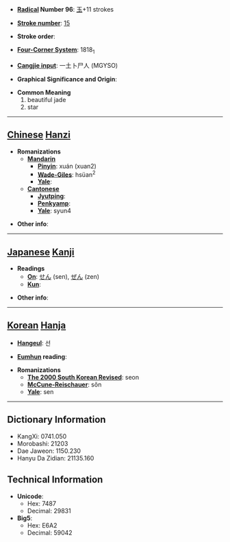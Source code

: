 * '''[[Wiktionary:Chinese radical index| Radical]] Number 96''': [[Wiktionary:Chinese radical index 玉|玉]]+11 strokes

* '''[[Wiktionary:Chinese total strokes index|Stroke number]]''': [[Wiktionary:Chinese total strokes index 15|15]]

* '''Stroke order''': 

* '''[[Wiktionary:Chinese four corner index|Four-Corner System]]''': 1818<sub>1</sub>

* '''[[Wiktionary:Chinese Cangjie index|Cangjie input]]''': 一土卜尸人 (MGYSO)

* '''Graphical Significance and Origin''': 

* '''Common Meaning'''
*#beautiful jade
*# star


----

== [[Chinese]] [[Hanzi]] ==

* '''Romanizations'''
** '''[[Mandarin]]'''
*** '''[[Pinyin]]''': xuán (xuan2)
*** '''[[Wade-Giles]]''': hsüan<sup>2</sup>
*** '''[[Yale]]''': 
** '''[[Cantonese]]'''
*** '''[[Jyutping]]''':
*** '''[[Penkyamp]]''': 
*** '''[[Yale]]''': syun4

* '''Other info''': 

----

== [[Japanese]] [[Kanji]] ==

* '''Readings'''
** '''[[On]]''': [[せん]] (sen), [[ぜん]] (zen)
** '''[[Kun]]''': 

* '''Other info''':  

----

== [[Korean]] [[Hanja]] ==

* '''[[Hangeul]]''': 선

* '''[[Eumhun]] reading''': 

* '''Romanizations'''
** '''[[The 2000 South Korean Revised Romanization|The 2000 South Korean Revised]]''': seon
** '''[[McCune-Reischauer]]''': sŏn
** '''[[Yale]]''': sen

----

== Dictionary Information ==

* KangXi: 0741.050
* Morobashi: 21203
* Dae Jaweon: 1150.230
* Hanyu Da Zidian: 21135.160

== Technical Information ==

* '''Unicode''':
** Hex: 7487
** Decimal: 29831
* '''Big5''':
** Hex: E6A2
** Decimal: 59042